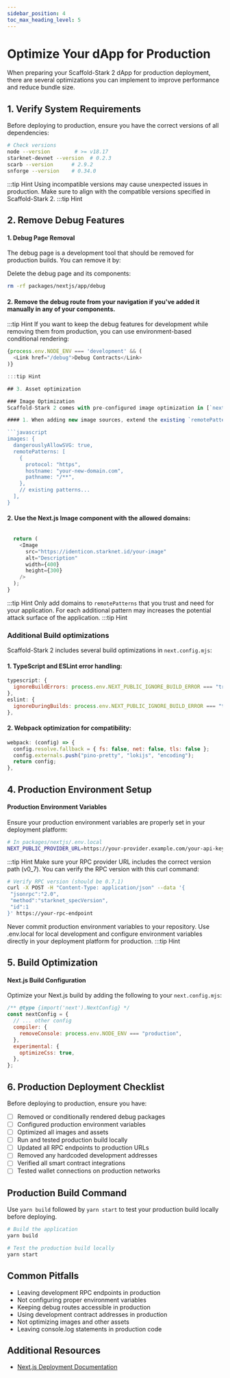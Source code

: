 ```yaml
---
sidebar_position: 4
toc_max_heading_level: 5
---
```


# Optimize Your dApp for Production

When preparing your Scaffold-Stark 2 dApp for production deployment, there are several optimizations you can implement to improve performance and reduce bundle size.

## 1. Verify System Requirements

Before deploying to production, ensure you have the correct versions of all dependencies:

```bash
# Check versions
node --version        # >= v18.17
starknet-devnet --version  # 0.2.3
scarb --version      # 2.9.2
snforge --version    # 0.34.0
```

:::tip Hint
Using incompatible versions may cause unexpected issues in production. Make sure to align with the compatible versions specified in Scaffold-Stark 2.
:::tip Hint

## 2. Remove Debug Features

#### 1. Debug Page Removal

The debug page is a development tool that should be removed for production builds. You can remove it by:

Delete the debug page and its components:

```bash
rm -rf packages/nextjs/app/debug
```

#### 2. Remove the debug route from your navigation if you've added it manually in any of your components.

:::tip Hint
If you want to keep the debug features for development while removing them from production, you can use environment-based conditional rendering:

````typescript
{process.env.NODE_ENV === 'development' && (
  <Link href="/debug">Debug Contracts</Link>
)}

:::tip Hint

## 3. Asset optimization

### Image Optimization
Scaffold-Stark 2 comes with pre-configured image optimization in [`next.config.mjs`](https://github.com/Scaffold-Stark/scaffold-stark-2/blob/main/packages/nextjs/next.config.mjs). The configuration includes secure handling of SVGs and specific remote patterns for Starknet-related images.

#### 1. When adding new image sources, extend the existing `remotePatterns` in `next.config.mjs`:

```javascript
images: {
  dangerouslyAllowSVG: true,
  remotePatterns: [
    {
      protocol: "https",
      hostname: "your-new-domain.com",
      pathname: "/**",
    },
    // existing patterns...
  ],
}
````

#### 2. Use the Next.js Image component with the allowed domains:

```typescript

  return (
    <Image
      src="https://identicon.starknet.id/your-image"
      alt="Description"
      width={400}
      height={300}
    />
  );
}
```

:::tip Hint
Only add domains to `remotePatterns` that you trust and need for your application. For each additional pattern may increases the potential attack surface of the application.
:::tip Hint

### Additional Build optimizations

Scaffold-Stark 2 includes several build optimizations in `next.config.mjs`:

#### 1. TypeScript and ESLint error handling:

```javascript
typescript: {
  ignoreBuildErrors: process.env.NEXT_PUBLIC_IGNORE_BUILD_ERROR === "true",
},
eslint: {
  ignoreDuringBuilds: process.env.NEXT_PUBLIC_IGNORE_BUILD_ERROR === "true",
},
```

#### 2. Webpack optimization for compatibility:

```javascript
webpack: (config) => {
  config.resolve.fallback = { fs: false, net: false, tls: false };
  config.externals.push("pino-pretty", "lokijs", "encoding");
  return config;
},
```

## 4. Production Environment Setup

#### Production Environment Variables

Ensure your production environment variables are properly set in your deployment platform:

```bash
# In packages/nextjs/.env.local
NEXT_PUBLIC_PROVIDER_URL=https://your-provider.example.com/your-api-key/rpc/v0_7
```

:::tip Hint
Make sure your RPC provider URL includes the correct version path (v0_7). You can verify the RPC version with this curl command:

```bash
# Verify RPC version (should be 0.7.1)
curl -X POST -H "Content-Type: application/json" --data '{
 "jsonrpc":"2.0",
 "method":"starknet_specVersion",
 "id":1
}' https://your-rpc-endpoint
```

Never commit production environment variables to your repository. Use .env.local for local development and configure environment variables directly in your deployment platform for production.
:::tip Hint

## 5. Build Optimization

#### Next.js Build Configuration

Optimize your Next.js build by adding the following to your `next.config.mjs`:

```javascript
/** @type {import('next').NextConfig} */
const nextConfig = {
  // ... other config
  compiler: {
    removeConsole: process.env.NODE_ENV === "production",
  },
  experimental: {
    optimizeCss: true,
  },
};
```

## 6. Production Deployment Checklist

Before deploying to production, ensure you have:

- [ ] Removed or conditionally rendered debug packages
- [ ] Configured production environment variables
- [ ] Optimized all images and assets
- [ ] Run and tested production build locally
- [ ] Updated all RPC endpoints to production URLs
- [ ] Removed any hardcoded development addresses
- [ ] Verified all smart contract integrations
- [ ] Tested wallet connections on production networks

## Production Build Command

Use `yarn build` followed by `yarn start` to test your production build locally before deploying.

```bash
# Build the application
yarn build

# Test the production build locally
yarn start
```

## Common Pitfalls

- Leaving development RPC endpoints in production
- Not configuring proper environment variables
- Keeping debug routes accessible in production
- Using development contract addresses in production
- Not optimizing images and other assets
- Leaving console.log statements in production code

## Additional Resources

- [Next.js Deployment Documentation](https://nextjs.org/docs/deployment)
